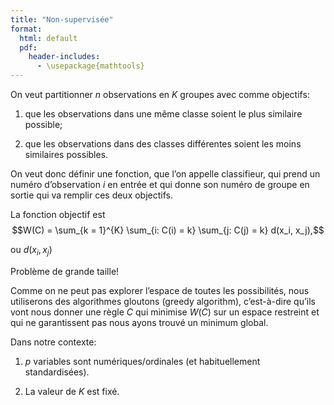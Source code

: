 ```yaml
--- 
title: "Non-supervisée"
format: 
  html: default
  pdf:
    header-includes: 
      - \usepackage{mathtools}
--- 
```



On veut partitionner $n$ observations en $K$ groupes avec comme objectifs:

1. que les observations dans une même classe soient le plus similaire possible;

2. que les observations dans des classes différentes soient les moins similaires possibles.

On veut donc définir une fonction, que l'on appelle classifieur, qui prend un numéro d'observation $i$ en entrée et qui donne son numéro de groupe en sortie qui va remplir ces deux objectifs.

\begin{align}
C: \{ 1, \dots, n \} &\rightarrow \{ 1, \dots, K\} \\
 i &\mapsto C(i)
\end{align}

La fonction objectif est 
$$W(C) = \sum_{k = 1}^{K} \sum_{i: C(i) = k} \sum_{j: C(j) = k} d(x_i, x_j),$$

ou $d(x_i, x_j)$ 

Problème de grande taille!

Comme on ne peut pas explorer l'espace de toutes les possibilités, nous utiliserons des algorithmes gloutons (greedy algorithm), c'est-à-dire qu'ils vont nous donner une règle $C$ qui minimise $W(C)$ sur un espace restreint et qui ne garantissent pas nous ayons trouvé un minimum global.

Dans notre contexte:

1. $p$ variables sont numériques/ordinales (et habituellement standardisées).

2. La valeur de $K$ est fixé.
